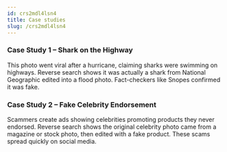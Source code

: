 ```yaml
---
id: crs2mdl4lsn4
title: Case studies
slug: /crs2mdl4lsn4
---
```


### Case Study 1 – Shark on the Highway
This photo went viral after a hurricane, claiming sharks were swimming on highways. Reverse search shows it was actually a shark from National Geographic edited into a flood photo. Fact-checkers like Snopes confirmed it was fake.

### Case Study 2 – Fake Celebrity Endorsement
Scammers create ads showing celebrities promoting products they never endorsed. Reverse search shows the original celebrity photo came from a magazine or stock photo, then edited with a fake product. These scams spread quickly on social media.